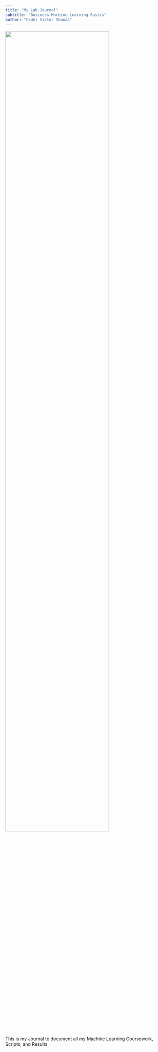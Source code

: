 ```yaml
---
title: "My Lab Journal"
subtitle: "Business Machine Learning Basics"
author: "Fadel Victor Shanaa"
---
```


![](assets/logo/TIE_logo.svg){width=80% fig-align="center"}

This is my Journal to document all my Machine Learning Coursework, Scripts,
and Results